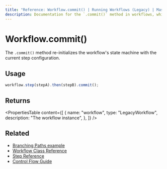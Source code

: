 ```yaml
---
title: "Reference: Workflow.commit() | Running Workflows (Legacy) | Mastra Docs"
description: Documentation for the `.commit()` method in workflows, which re-initializes the workflow machine with the current step configuration.
---
```


# Workflow.commit()

The `.commit()` method re-initializes the workflow's state machine with the current step configuration.

## Usage

```typescript
workflow.step(stepA).then(stepB).commit();
```

## Returns

<PropertiesTable
  content={[
    {
      name: "workflow",
      type: "LegacyWorkflow",
      description: "The workflow instance",
    },
  ]}
/>

## Related

- [Branching Paths example](/examples/workflows_legacy/branching-paths)
- [Workflow Class Reference](./workflow)
- [Step Reference](./step-class)
- [Control Flow Guide](/workflows-legacy/control-flow)

